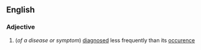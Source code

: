 ==English==

===Adjective===
{{en-adj}}

#(''of a disease or symptom'') [[diagnosed]] less frequently than its [[occurence]]